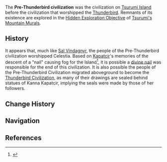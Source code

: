 {{Stub}}
{{Terminology Infobox
|type   = Lore
|type2  = Ancient Civilizations
|region = Inazuma
}}
The '''Pre-Thunderbird civilization''' was the civilization on [[Tsurumi Island]] before the civilization that worshipped the [[Thunderbird]]. Remnants of its existence are explored in the [[Hidden Exploration Objective]] of [[Tsurumi's Mountain Murals]].

==History==
It appears that, much like [[Sal Vindagnyr]], the people of the Pre-Thunderbird civilization worshipped Celestia. Based on [[Kapatcir]]'s memories of the descent of a "nail" causing fog for the Island<ref>{{Ref/Quest|The Sun-Wheel and Mt. Kanna|quote = Once, strange objects fell from the heavens, one of which landed upon this island, after which your sky returned to its clear state. Afterward, the fog started to emerge. Though you had the power to disperse that fog, it meant little to you either way.}}</ref>, it is possible a [[divine nail]] was responsible for the end of this civilization. It is also possible the people of the Pre-Thunderbird Civilization migrated aboveground to become the [[Thunderbird Civilization]], as many of their drawings are sealed behind statues of Kanna Kapatcir, implying the seals were made by those of her followers.

==Change History==
{{Change History|introduced=2.2}}

==Navigation==
{{Lore Navbox|Civilization}}

==References==
{{Reflist}}